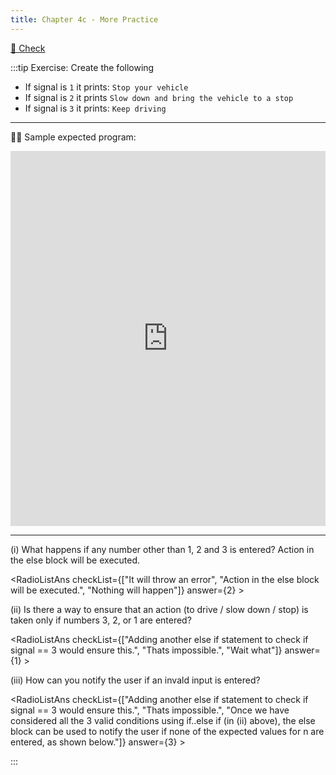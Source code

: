 ```yaml
---
title: Chapter 4c - More Practice
---
```





[👀 Check](https://learn2codelive.com/courses/107/pages/lesson-4-learning-activities-e1-introduce-if-else-if-else-conditional?module_item_id=9117)

:::tip Exercise: Create the following

- If signal is `1` it prints: `Stop your vehicle`
- If signal is `2` it prints `Slow down and bring the vehicle to a stop`
- If signal is `3` it prints: `Keep driving`



***

🙋‍♀️ Sample expected program:

<iframe src="https://trinket.io/embed/java/fa526d2828?toggleCode=true" width="100%" height="600" frameborder="0" marginwidth="0" marginheight="0" allowfullscreen></iframe>

***

(i) What happens if any number other than 1, 2 and 3 is entered? Action in the else block will be executed.

<RadioListAns checkList={["It will throw an error", "Action in the else block will be executed.", "Nothing will happen"]} answer={2} >
</RadioListAns>

(ii) Is there a way to ensure that an action (to drive / slow down / stop) is taken only if numbers 3, 2, or 1 are entered?

<RadioListAns checkList={["Adding another else if statement to check if signal == 3 would ensure this.", "Thats impossible.", "Wait what"]} answer={1} >
</RadioListAns>

(iii) How can you notify the user if an invald input is entered?

<RadioListAns checkList={["Adding another else if statement to check if signal == 3 would ensure this.", "Thats impossible.", "Once we have considered all the 3 valid conditions using if..else if (in (ii) above), the else block can be used to notify the user if none of the expected values for n are entered, as shown below."]} answer={3} >
</RadioListAns>



:::
